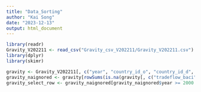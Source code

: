 ```yaml
---
title: "Data_Sorting"
author: "Kai Song"
date: "2023-12-13"
output: html_document
---
```


```r
library(readr)
Gravity_V202211 <- read_csv("Gravity_csv_V202211/Gravity_V202211.csv")
library(dplyr)
library(skimr)
```

```r
gravity <- Gravity_V202211[, c("year", "country_id_o", "country_id_d", "iso3num_o", "iso3num_d","tradeflow_baci", "tradeflow_comtrade_d", "tradeflow_comtrade_o", "tradeflow_imf_d", "tradeflow_imf_o", "manuf_tradeflow_baci")]
gravity_naignored <- gravity[rowSums(is.na(gravity[, c("tradeflow_baci", "tradeflow_comtrade_d", "tradeflow_comtrade_o", "tradeflow_imf_d", "tradeflow_imf_o", "manuf_tradeflow_baci")])) < 6, ]
gravity_select_row <- gravity_naignored[gravity_naignored$year >= 2000 & gravity_naignored$year <= 2022, ]

```